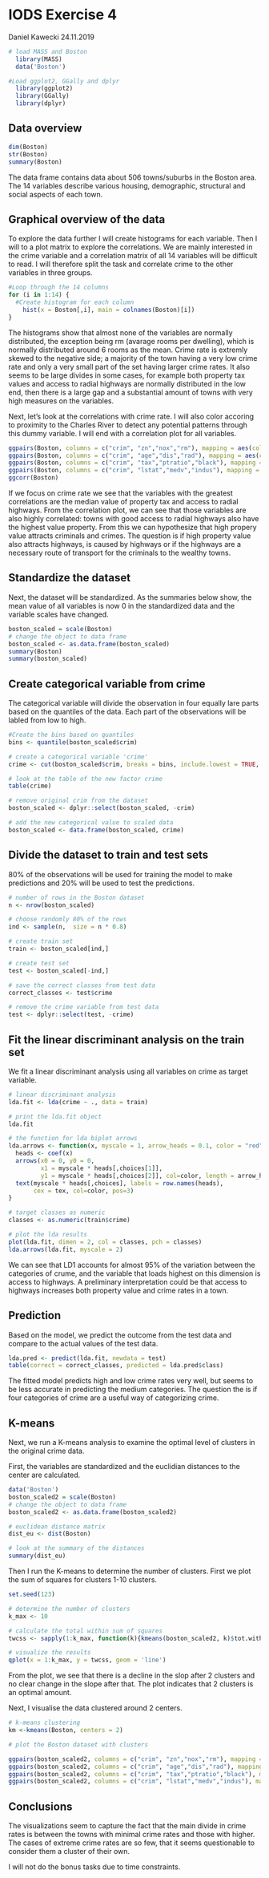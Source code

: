 # IODS Exercise 4
Daniel Kawecki 24.11.2019

```r

# load MASS and Boston
  library(MASS)
  data('Boston')

#Load ggplot2, GGally and dplyr
  library(ggplot2)
  library(GGally)
  library(dplyr)
```

## Data overview
```r
dim(Boston)
str(Boston)
summary(Boston)
```
The data frame contains data about 506 towns/suburbs in the Boston area. The 14 variables describe various housing, demographic, structural and social aspects of each town.

## Graphical overview of the data

To explore the data further I will create histograms for each variable. Then I will to a plot matrix to explore the correlations. We are mainly interested in the crime variable and a correlation matrix of all 14 variables will be difficult to read. I will therefore split the task and correlate crime to the other variables in three groups.

```r
#Loop through the 14 columns
for (i in 1:14) {
  #Create histogram for each column
    hist(x = Boston[,i], main = colnames(Boston)[i])
}


```

The histograms show that almost none of the variables are normally distributed, the exception being rm (avarage rooms per dwelling), which is normally distributed around 6 rooms as the mean. Crime rate is extremly skewed to the negative side; a majority of the town having a very low crime rate and only a very small part of the set having larger crime rates. It also seems to be large divides in some cases, for example both property tax values and access to radial highways are normally distributed in the low end, then there is a large gap and a substantial amount of towns with very high measures on the variables.

Next, let's look at the correlations with crime rate. I will also color accoring to proximity to the Charles River to detect any potential patterns through this dummy variable. I will end with a correlation plot for all variables.

```r
ggpairs(Boston, columns = c("crim", "zn","nox","rm"), mapping = aes(col=as.factor(chas), alpha=0.5, legend = TRUE))
ggpairs(Boston, columns = c("crim", "age","dis","rad"), mapping = aes(col=as.factor(chas), alpha=0.5, legend = TRUE))
ggpairs(Boston, columns = c("crim", "tax","ptratio","black"), mapping = aes(col=as.factor(chas), alpha=0.5, legend = TRUE))
ggpairs(Boston, columns = c("crim", "lstat","medv","indus"), mapping = aes(col=as.factor(chas), alpha=0.5, legend = TRUE))
ggcorr(Boston)

```

If we focus on crime rate we see that the variables with the greatest correlations are the median value of property tax and access to radial highways. From the correlation plot, we can see that those variables are also highly correlated: towns with good access to radial highways also have the highest value property. From this we can hypothesize that high propery value attracts criminals and crimes. The question is if high property value also attracts highways, is caused by highways or if the highways are a necessary route of transport for the criminals to the wealthy towns. 

## Standardize the dataset

Next, the dataset will be standardized. As the summaries below show, the mean value of all variables is now 0 in the standardized data and the variable scales have changed.

```r
boston_scaled = scale(Boston)
# change the object to data frame
boston_scaled <- as.data.frame(boston_scaled)
summary(Boston)
summary(boston_scaled)
```

## Create categorical variable from crime

The categorical variable will divide the observation in four equally lare parts based on the quantiles of the data. Each part of the observations will be labled from low to high.
```r
#Create the bins based on quantiles
bins <- quantile(boston_scaled$crim)

# create a categorical variable 'crime'
crime <- cut(boston_scaled$crim, breaks = bins, include.lowest = TRUE, label = c("low","med_low","med_high","high"))

# look at the table of the new factor crime
table(crime)

# remove original crim from the dataset
boston_scaled <- dplyr::select(boston_scaled, -crim)

# add the new categorical value to scaled data
boston_scaled <- data.frame(boston_scaled, crime)
```

 
## Divide the dataset to train and test sets
80% of the observations will be used for training the model to make predictions and 20% will be used to test the predictions.

```r
# number of rows in the Boston dataset 
n <- nrow(boston_scaled)

# choose randomly 80% of the rows
ind <- sample(n,  size = n * 0.8)

# create train set
train <- boston_scaled[ind,]

# create test set 
test <- boston_scaled[-ind,]

# save the correct classes from test data
correct_classes <- test$crime

# remove the crime variable from test data
test <- dplyr::select(test, -crime)
```

## Fit the linear discriminant analysis on the train set
We fit a linear discriminant analysis using all variables on crime as target variable.

```r
# linear discriminant analysis
lda.fit <- lda(crime ~ ., data = train)

# print the lda.fit object
lda.fit

# the function for lda biplot arrows
lda.arrows <- function(x, myscale = 1, arrow_heads = 0.1, color = "red", tex = 0.75, choices = c(1,2)){
  heads <- coef(x)
  arrows(x0 = 0, y0 = 0, 
         x1 = myscale * heads[,choices[1]], 
         y1 = myscale * heads[,choices[2]], col=color, length = arrow_heads)
  text(myscale * heads[,choices], labels = row.names(heads), 
       cex = tex, col=color, pos=3)
}

# target classes as numeric
classes <- as.numeric(train$crime)

# plot the lda results
plot(lda.fit, dimen = 2, col = classes, pch = classes)
lda.arrows(lda.fit, myscale = 2)
```

We can see that LD1 accounts for almost 95% of the variation between the categories of crume, and the variable that loads highest on this dimension is access to highways. A preliminary interpretation could be that access to highways increases both property value and crime rates in a town.

## Prediction
Based on the model, we predict the outcome from the test data and compare to the actual values of the test data.
```r
lda.pred <- predict(lda.fit, newdata = test)
table(correct = correct_classes, predicted = lda.pred$class)
```

The fitted model predicts high and low crime rates very well, but seems to be less accurate in predicting the medium categories. The question the is if four categories of crime are a useful way of categorizing crime.

## K-means
Next, we run a K-means analysis to examine the optimal level of clusters in the original crime data.

First, the variables are standardized and the euclidian distances to the center are calculated. 

```r
data('Boston')
boston_scaled2 = scale(Boston)
# change the object to data frame
boston_scaled2 <- as.data.frame(boston_scaled2)

# euclidean distance matrix
dist_eu <- dist(Boston)

# look at the summary of the distances
summary(dist_eu)
```

Then I run the K-means to determine the number of clusters. First we plot the sum of squares for clusters 1-10 clusters.
```r
set.seed(123)

# determine the number of clusters
k_max <- 10

# calculate the total within sum of squares
twcss <- sapply(1:k_max, function(k){kmeans(boston_scaled2, k)$tot.withinss})

# visualize the results
qplot(x = 1:k_max, y = twcss, geom = 'line')
```

From the plot, we see that there is a decline in the slop after 2 clusters and no clear change in the slope after that. The plot indicates that 2 clusters is an optimal amount.

Next, I visualise the data clustered around 2 centers.

```r
# k-means clustering
km <-kmeans(Boston, centers = 2)

# plot the Boston dataset with clusters

ggpairs(boston_scaled2, columns = c("crim", "zn","nox","rm"), mapping = aes(col=as.factor(km$cluster), alpha=0.5, legend = TRUE))
ggpairs(boston_scaled2, columns = c("crim", "age","dis","rad"), mapping = aes(col=as.factor(km$cluster), alpha=0.5, legend = TRUE))
ggpairs(boston_scaled2, columns = c("crim", "tax","ptratio","black"), mapping = aes(col=as.factor(km$cluster), alpha=0.5, legend = TRUE))
ggpairs(boston_scaled2, columns = c("crim", "lstat","medv","indus"), mapping = aes(col=as.factor(km$cluster), alpha=0.5, legend = TRUE))
```

## Conclusions 
The visualizations seem to capture the fact that the main divide in crime rates is between the towns with minimal crime rates and those with higher. The cases of extreme crime rates are so few, that it seems questionable to consider them a cluster of their own.

I will not do the bonus tasks due to time constraints.
